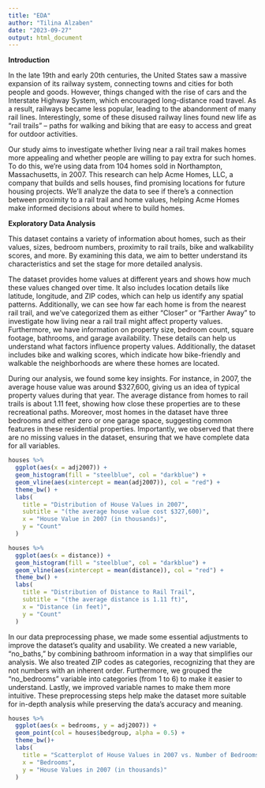 ```yaml
---
title: "EDA"
author: "Tilina Alzaben"
date: "2023-09-27"
output: html_document
---
```


**Introduction** 

In the late 19th and early 20th centuries, the United States saw a massive expansion of its railway system, connecting towns and cities for both people and goods. However, things changed with the rise of cars and the Interstate Highway System, which encouraged long-distance road travel. As a result, railways became less popular, leading to the abandonment of many rail lines. Interestingly, some of these disused railway lines found new life as "rail trails" – paths for walking and biking that are easy to access and great for outdoor activities.

Our study aims to investigate whether living near a rail trail makes homes more appealing and whether people are willing to pay extra for such homes. To do this, we're using data from 104 homes sold in Northampton, Massachusetts, in 2007. This research can help Acme Homes, LLC, a company that builds and sells houses, find promising locations for future housing projects. We'll analyze the data to see if there's a connection between proximity to a rail trail and home values, helping Acme Homes make informed decisions about where to build homes.

**Exploratory Data Analysis**

This dataset contains a variety of information about homes, such as their values, sizes, bedroom numbers, proximity to rail trails, bike and walkability scores, and more. By examining this data, we aim to better understand its characteristics and set the stage for more detailed analysis.

The dataset provides home values at different years and shows how much these values changed over time. It also includes location details like latitude, longitude, and ZIP codes, which can help us identify any spatial patterns. Additionally, we can see how far each home is from the nearest rail trail, and we've categorized them as either "Closer" or "Farther Away" to investigate how living near a rail trail might affect property values. Furthermore, we have information on property size, bedroom count, square footage, bathrooms, and garage availability. These details can help us understand what factors influence property values. Additionally, the dataset includes bike and walking scores, which indicate how bike-friendly and walkable the neighborhoods are where these homes are located.

During our analysis, we found some key insights. For instance, in 2007, the average house value was around $327,600, giving us an idea of typical property values during that year. The average distance from homes to rail trails is about 1.11 feet, showing how close these properties are to these recreational paths. Moreover, most homes in the dataset have three bedrooms and either zero or one garage space, suggesting common features in these residential properties. Importantly, we observed that there are no missing values in the dataset, ensuring that we have complete data for all variables.

```r

houses %>%
  ggplot(aes(x = adj2007)) +
  geom_histogram(fill = "steelblue", col = "darkblue") +
  geom_vline(aes(xintercept = mean(adj2007)), col = "red") +
  theme_bw() +
  labs(
    title = "Distribution of House Values in 2007",
    subtitle = "(the average house value cost $327,600)",
    x = "House Value in 2007 (in thousands)",
    y = "Count"
  )

houses %>%
  ggplot(aes(x = distance)) +
  geom_histogram(fill = "steelblue", col = "darkblue") +
  geom_vline(aes(xintercept = mean(distance)), col = "red") +
  theme_bw() +
  labs(
    title = "Distribution of Distance to Rail Trail",
    subtitle = "(the average distance is 1.11 ft)",
    x = "Distance (in feet)",
    y = "Count"
  )
```

In our data preprocessing phase, we made some essential adjustments to improve the dataset's quality and usability. We created a new variable, "no_baths," by combining bathroom information in a way that simplifies our analysis. We also treated ZIP codes as categories, recognizing that they are not numbers with an inherent order. Furthermore, we grouped the "no_bedrooms" variable into categories (from 1 to 6) to make it easier to understand. Lastly, we improved variable names to make them more intuitive. These preprocessing steps help make the dataset more suitable for in-depth analysis while preserving the data's accuracy and meaning.

```r
houses %>%
  ggplot(aes(x = bedrooms, y = adj2007)) +
  geom_point(col = houses$bedgroup, alpha = 0.5) + 
  theme_bw()+
  labs(
    title = "Scatterplot of House Values in 2007 vs. Number of Bedrooms",
    x = "Bedrooms",
    y = "House Values in 2007 (in thousands)"
  )
```




